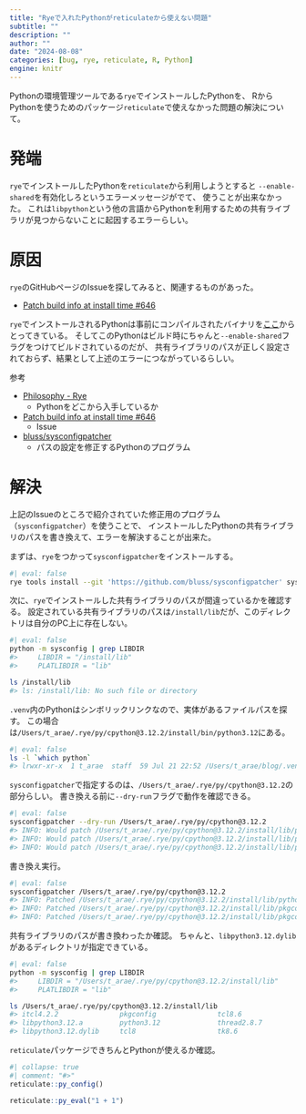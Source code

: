 ```yaml
---
title: "Ryeで入れたPythonがreticulateから使えない問題"
subtitle: ""
description: ""
author: ""
date: "2024-08-08"
categories: [bug, rye, reticulate, R, Python]
engine: knitr
---
```


Pythonの環境管理ツールである`rye`でインストールしたPythonを、
RからPythonを使うためのパッケージ`reticulate`で使えなかった問題の解決について。

# 発端

`rye`でインストールしたPythonを`reticulate`から利用しようとすると
`--enable-shared`を有効化しろというエラーメッセージがでて、
使うことが出来なかった。
これは`libpython`という他の言語からPythonを利用するための共有ライブラリが見つからないことに起因するエラーらしい。

# 原因

`rye`のGitHubページのIssueを探してみると、関連するものがあった。

- [Patch build info at install time #646](https://github.com/astral-sh/rye/issues/646)

`rye`でインストールされるPythonは事前にコンパイルされたバイナリを[ここ](https://github.com/indygreg/python-build-standalone)からとってきている。
そしてこのPythonはビルド時にちゃんと`--enable-shared`フラグをつけてビルドされているのだが、
共有ライブラリのパスが正しく設定されておらず、結果として上述のエラーにつながっているらしい。

参考

- [Philosophy - Rye](https://rye.astral.sh/philosophy/)
    - Pythonをどこから入手しているか
- [Patch build info at install time #646](https://github.com/astral-sh/rye/issues/646)
    - Issue
- [bluss/sysconfigpatcher](https://github.com/bluss/sysconfigpatcher)
    - パスの設定を修正するPythonのプログラム

# 解決

上記のIssueのところで紹介されていた修正用のプログラム（`sysconfigpatcher`）を使うことで、
インストールしたPythonの共有ライブラリのパスを書き換えて、エラーを解決することが出来た。

まずは、`rye`をつかって`sysconfigpatcher`をインストールする。

```bash
#| eval: false
rye tools install --git 'https://github.com/bluss/sysconfigpatcher' sysconfigpatcher
``` 

次に、`rye`でインストールした共有ライブラリのパスが間違っているかを確認する。
設定されている共有ライブラリのパスは`/install/lib`だが、このディレクトリは自分のPC上に存在しない。

```bash
#| eval: false
python -m sysconfig | grep LIBDIR
#>     LIBDIR = "/install/lib"
#>     PLATLIBDIR = "lib"

ls /install/lib
#> ls: /install/lib: No such file or directory
```

`.venv`内のPythonはシンボリックリンクなので、実体があるファイルパスを探す。
この場合は`/Users/t_arae/.rye/py/cpython@3.12.2/install/bin/python3.12`にある。

```bash
#| eval: false
ls -l `which python`
#> lrwxr-xr-x  1 t_arae  staff  59 Jul 21 22:52 /Users/t_arae/blog/.venv/bin/python -> /Users/t_arae/.rye/py/cpython@3.12.2/install/bin/python3.12
```

`sysconfigpatcher`で指定するのは、`/Users/t_arae/.rye/py/cpython@3.12.2`の部分らしい。
書き換える前に`--dry-run`フラグで動作を確認できる。

```bash
#| eval: false
sysconfigpatcher --dry-run /Users/t_arae/.rye/py/cpython@3.12.2
#> INFO: Would patch /Users/t_arae/.rye/py/cpython@3.12.2/install/lib/python3.12/_sysconfigdata__darwin_darwin.py
#> INFO: Would patch /Users/t_arae/.rye/py/cpython@3.12.2/install/lib/pkgconfig/python-3.12-embed.pc
#> INFO: Would patch /Users/t_arae/.rye/py/cpython@3.12.2/install/lib/pkgconfig/python-3.12.pc
```

書き換え実行。

```bash
#| eval: false
sysconfigpatcher /Users/t_arae/.rye/py/cpython@3.12.2
#> INFO: Patched /Users/t_arae/.rye/py/cpython@3.12.2/install/lib/python3.12/_sysconfigdata__darwin_darwin.py
#> INFO: Patched /Users/t_arae/.rye/py/cpython@3.12.2/install/lib/pkgconfig/python-3.12-embed.pc
#> INFO: Patched /Users/t_arae/.rye/py/cpython@3.12.2/install/lib/pkgconfig/python-3.12.pc
```

共有ライブラリのパスが書き換わったか確認。
ちゃんと、`libpython3.12.dylib`があるディレクトリが指定できている。

```bash
#| eval: false
python -m sysconfig | grep LIBDIR
#>     LIBDIR = "/Users/t_arae/.rye/py/cpython@3.12.2/install/lib"
#>     PLATLIBDIR = "lib"

ls /Users/t_arae/.rye/py/cpython@3.12.2/install/lib
#> itcl4.2.2               pkgconfig               tcl8.6
#> libpython3.12.a         python3.12              thread2.8.7
#> libpython3.12.dylib     tcl8                    tk8.6
```

`reticulate`パッケージできちんとPythonが使えるか確認。

```r
#| collapse: true
#| comment: "#>"
reticulate::py_config()

reticulate::py_eval("1 + 1")
```
